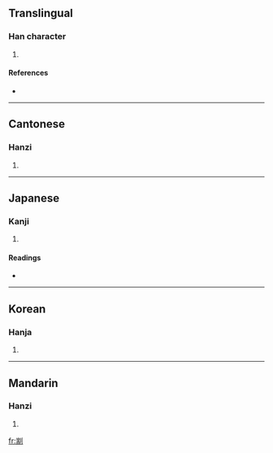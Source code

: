 ==Translingual==

===Han character===
{{Han char|rn=18|rad=刀|as=09|sn=11|four=2220<sub>0</sub>|canj=山月中弓 (UBLN)}}

# {{defn|Han}}

====References====
* {{Han ref|kx=0142.170|dkj=02091|dj=0322.030|hdz=10348.070|uh=526C|ud=21100|bh=D46B|bd=54379}}

----

==Cantonese==

===Hanzi===
{{yue-hanzi|jyut=|y=dyun1}}

# {{defn|Cantonese}}

----

==Japanese==

===Kanji===
{{ja-kanji|grade=|rs=刀09}}

# {{defn|Japanese}} <!-- line may be deleted if/when POS headers are added -->

====Readings====
* {{ja-readings|on=[[たん]] (tan), [[せん]] (sen), [[せい]] (sei)|kun=[[たつ]] (tatsu), [[さばく]] (sabaku)}}

----

==Korean==

===Hanja===
{{ko-hanja|hangeul=단|rv=dan|mr=tan}}

# {{defn|Korean}}

----

==Mandarin==

===Hanzi===
{{cmn-hanzi|pin=[[duān]] ([[duan1]])|wg=tuan<sup>1</sup>}}

# {{defn|Mandarin}}

[[fr:剬]]